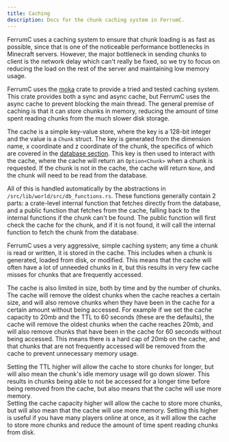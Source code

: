 ```yaml
---
title: Caching
description: Docs for the chunk caching system in FerrumC.
---
```


FerrumC uses a caching system to ensure that chunk loading is as fast as possible, since that is one of the noticeable
performance bottlenecks in Minecraft servers. However, the major bottleneck in sending chunks to client is the network
delay which can't really be fixed, so we try to focus on reducing the load on the rest of the server and maintaining low
memory usage.

FerrumC uses the [moka](https://crates.io/crates/moka) crate to provide a tried and tested caching system. This crate
provides both a sync and async cache, but FerrumC uses the async cache to prevent blocking the main thread. The general
premise of caching is that it can store chunks in memory, reducing the amount of time spent reading chunks from the much
slower disk storage.

The cache is a simple key-value store, where the key is a 128-bit integer and the value is a `Chunk` struct. The key is
generated from the dimension name, x coordinate and z coordinate of the chunk, the specifics of which are covered in the
[database section](./database). This key is then used to interact with the cache, where the cache will return an
`Option<Chunk>` when a chunk is requested. If the chunk is not in the cache, the cache will return `None`, and the chunk
will need to be read from the database.

All of this is handled automatically by the abstractions in `/src/lib/world/src/db_functions.rs`. These functions generally
contain 2 parts: a crate-level internal function that fetches directly from the database, and a public function that fetches
from the cache, falling back to the internal functions if the chunk can't be found. The public function will first check
the cache for the chunk, and if it is not found, it will call the internal function to fetch the chunk from the database.

FerrumC uses a very aggressive, simple caching system; any time a chunk is read or written, it is stored in the cache.
This includes when a chunk is generated, loaded from disk, or modified. This means that the cache will often have a lot
of unneeded chunks in it, but this results in very few cache misses for chunks that are frequently accessed.

The cache is also limited in size, both by time and by the number of chunks. The cache will remove the oldest chunks
when the cache reaches a certain size, and will also remove chunks when they have been in the cache for a certain amount
without being accessed. For example if we set the cache capacity to 20mb and the TTL to 60 seconds (these are the defaults),
the cache will remove the oldest chunks when the cache reaches 20mb, and will also remove chunks that have been in the cache
for 60 seconds without being accessed. This means there is a hard cap of 20mb on the cache, and that chunks that are not
frequently accessed will be removed from the cache to prevent unnecessary memory usage.

Setting the TTL higher will allow the cache to store chunks for longer, but will also mean the chunk's idle memory usage
will go down slower. This results in chunks being able to not be accessed for a longer time before being removed from the
cache, but also means that the cache will use more memory. <br/>
Setting the cache capacity higher will allow the cache to store more chunks, but will also mean that the cache will use more
memory. Setting this higher is useful if you have many players online at once, as it will allow the cache to store more chunks
and reduce the amount of time spent reading chunks from disk.

